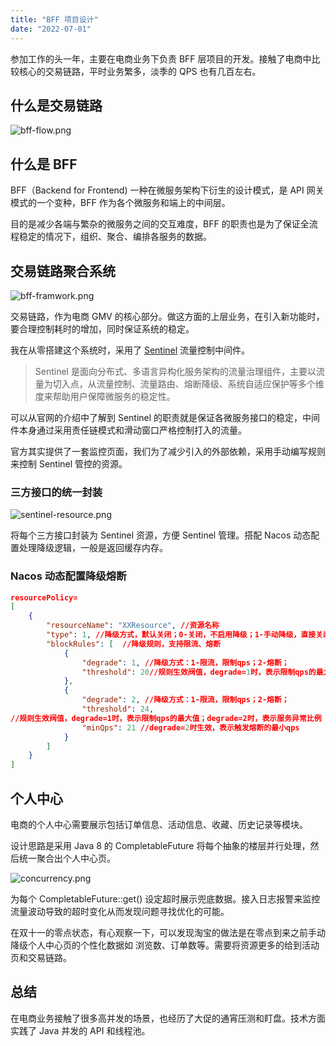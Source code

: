 ```yaml
---
title: "BFF 项目设计"
date: "2022-07-01"
---
```


参加工作的头一年，主要在电商业务下负责 BFF 层项目的开发。接触了电商中比较核心的交易链路，平时业务繁多，淡季的 QPS 也有几百左右。

## 什么是交易链路

![bff-flow.png](https://vip2.loli.io/2022/07/01/xU4eg91FMwmoTGN.png)

## 什么是 BFF

BFF（Backend for Frontend) 一种在微服务架构下衍生的设计模式，是 API 网关模式的一个变种，BFF 作为各个微服务和端上的中间层。

目的是减少各端与繁杂的微服务之间的交互难度，BFF 的职责也是为了保证全流程稳定的情况下，组织、聚合、编排各服务的数据。

## 交易链路聚合系统

![bff-framwork.png](https://vip2.loli.io/2022/07/01/tmXhL5fHalvGn3S.png)

交易链路，作为电商 GMV 的核心部分。做这方面的上层业务，在引入新功能时，要合理控制耗时的增加，同时保证系统的稳定。

我在从零搭建这个系统时，采用了 [Sentinel](https://github.com/alibaba/Sentinel) 流量控制中间件。

> Sentinel 是面向分布式、多语言异构化服务架构的流量治理组件，主要以流量为切入点，从流量控制、流量路由、熔断降级、系统自适应保护等多个维度来帮助用户保障微服务的稳定性。

可以从官网的介绍中了解到 Sentinel 的职责就是保证各微服务接口的稳定，中间件本身通过采用责任链模式和滑动窗口严格控制打入的流量。

官方其实提供了一套监控页面，我们为了减少引入的外部依赖，采用手动编写规则来控制 Sentinel 管控的资源。

### 三方接口的统一封装

![sentinel-resource.png](https://vip2.loli.io/2022/07/01/gSrCcbeJ4DFusja.png)

将每个三方接口封装为 Sentinel 资源，方便 Sentinel 管理。搭配 Nacos 动态配置处理降级逻辑，一般是返回缓存内存。

### Nacos 动态配置降级熔断

```json
resourcePolicy=
[
    {
        "resourceName": "XXResource", //资源名称
        "type": 1, //降级方式，默认关闭；0-关闭，不启用降级；1-手动降级，直接关闭资源访问；2-自动降级，根据规则配置降级 ;
        "blockRules": [  //降级规则，支持限流、熔断
            {
                "degrade": 1, //降级方式：1-限流，限制qps；2-熔断；
                "threshold": 20//规则生效阀值，degrade=1时，表示限制qps的最大值；degrade=2时，表示服务异常比例
            },
            {
                "degrade": 2, //降级方式：1-限流，限制qps；2-熔断；
                "threshold": 24,
//规则生效阀值，degrade=1时，表示限制qps的最大值；degrade=2时，表示服务异常比例
                "minQps": 21 //degrade=2时生效，表示触发熔断的最小qps
            }
        ]
    }
]
```

## 个人中心

电商的个人中心需要展示包括订单信息、活动信息、收藏、历史记录等模块。

设计思路是采用 Java 8 的 CompletableFuture 将每个抽象的楼层并行处理，然后统一聚合出个人中心页。

![concurrency.png](https://vip2.loli.io/2022/07/01/Rj26QYTD4WdvygX.png)

为每个 CompletableFuture::get() 设定超时展示兜底数据。接入日志报警来监控流量波动导致的超时变化从而发现问题寻找优化的可能。

在双十一的零点状态，有心观察一下，可以发现淘宝的做法是在零点到来之前手动降级个人中心页的个性化数据如 浏览数、订单数等。需要将资源更多的给到活动页和交易链路。

## 总结

在电商业务接触了很多高并发的场景，也经历了大促的通宵压测和盯盘。技术方面实践了 Java 并发的 API 和线程池。
